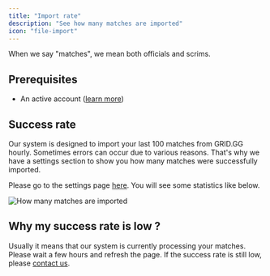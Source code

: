 ```yaml
---
title: "Import rate"
description: "See how many matches are imported"
icon: "file-import"
---
```


<Info>When we say "matches", we mean both officials and scrims.</Info>

## Prerequisites

- An active account ([learn more](/get-started/setup))

## Success rate

Our system is designed to import your last 100 matches from GRID.GG hourly.
Sometimes errors can occur due to various reasons.
That's why we have a settings section to show you how many matches were successfully imported.

Please go to the settings page [here](https://qiton.app/settings).
You will see some statistics like below.

<Frame>
    <img
        src="./images/import-rate/statistics.png"
        alt="How many matches are imported"
    />
</Frame>

## Why my success rate is low ?

Usually it means that our system is currently processing your matches.
Please wait a few hours and refresh the page.
If the success rate is still low, please [contact us](/miscellaneous/support).
